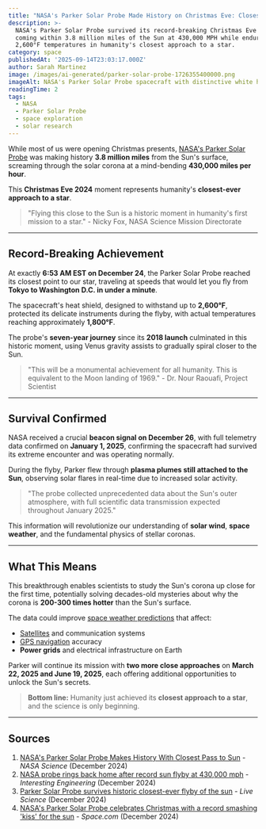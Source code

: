 ```yaml
---
title: "NASA's Parker Solar Probe Made History on Christmas Eve: Closest Sun Flyby Ever at 430,000 MPH"
description: >-
  NASA's Parker Solar Probe survived its record-breaking Christmas Eve flyby,
  coming within 3.8 million miles of the Sun at 430,000 MPH while enduring
  2,600°F temperatures in humanity's closest approach to a star.
category: space
publishedAt: '2025-09-14T23:03:17.000Z'
author: Sarah Martinez
image: /images/ai-generated/parker-solar-probe-1726355400000.png
imageAlt: NASA's Parker Solar Probe spacecraft with distinctive white heat shield flying through the Sun's bright orange corona at 430,000 MPH during historic Christmas Eve flyby, with intense solar plasma effects, corona flares, and dramatic space environment visible around the probe
readingTime: 2
tags:
  - NASA
  - Parker Solar Probe
  - space exploration
  - solar research
---
```


While most of us were opening Christmas presents, [NASA's Parker Solar Probe](/space/nasa-missions) was making history **3.8 million miles** from the Sun's surface, screaming through the solar corona at a mind-bending **430,000 miles per hour**.

This **Christmas Eve 2024** moment represents humanity's **closest-ever approach to a star**.

> "Flying this close to the Sun is a historic moment in humanity's first mission to a star." - Nicky Fox, NASA Science Mission Directorate

---

## Record-Breaking Achievement

At exactly **6:53 AM EST on December 24**, the Parker Solar Probe reached its closest point to our star, traveling at speeds that would let you fly from **Tokyo to Washington D.C. in under a minute**.

The spacecraft's heat shield, designed to withstand up to **2,600°F**, protected its delicate instruments during the flyby, with actual temperatures reaching approximately **1,800°F**.

The probe's **seven-year journey** since its **2018 launch** culminated in this historic moment, using Venus gravity assists to gradually spiral closer to the Sun.

> "This will be a monumental achievement for all humanity. This is equivalent to the Moon landing of 1969." - Dr. Nour Raouafi, Project Scientist

---

## Survival Confirmed

NASA received a crucial **beacon signal on December 26**, with full telemetry data confirmed on **January 1, 2025**, confirming the spacecraft had survived its extreme encounter and was operating normally.

During the flyby, Parker flew through **plasma plumes still attached to the Sun**, observing solar flares in real-time due to increased solar activity.

> "The probe collected unprecedented data about the Sun's outer atmosphere, with full scientific data transmission expected throughout January 2025."

This information will revolutionize our understanding of **solar wind**, **space weather**, and the fundamental physics of stellar coronas.

---

## What This Means

This breakthrough enables scientists to study the Sun's corona up close for the first time, potentially solving decades-old mysteries about why the corona is **200-300 times hotter** than the Sun's surface.

The data could improve [space weather predictions](/space/space-weather-technology) that affect:

- [Satellites](/technology/satellite-technology) and communication systems
- [GPS navigation](/technology/gps-navigation) accuracy
- **Power grids** and electrical infrastructure on Earth

Parker will continue its mission with **two more close approaches** on **March 22, 2025 and June 19, 2025**, each offering additional opportunities to unlock the Sun's secrets.

> **Bottom line:** Humanity just achieved its **closest approach to a star**, and the science is only beginning.

---

## Sources

1. [NASA's Parker Solar Probe Makes History With Closest Pass to Sun](https://science.nasa.gov/science-research/heliophysics/nasas-parker-solar-probe-makes-history-with-closest-pass-to-sun/) - *NASA Science* (December 2024)
2. [NASA probe rings back home after record sun flyby at 430,000 mph](https://interestingengineering.com/space/nasa-solar-probe-alive) - *Interesting Engineering* (December 2024)
3. [Parker Solar Probe survives historic closest-ever flyby of the sun](https://www.livescience.com/space/space-exploration/nasas-parker-solar-probe-completes-historic-christmas-eve-flyby-of-the-sun-but-it-could-take-days-to-know-if-it-survived) - *Live Science* (December 2024)
4. [NASA's Parker Solar Probe celebrates Christmas with a record smashing 'kiss' for the sun](https://www.space.com/nasa-parker-solar-probe-christmas-flyby) - *Space.com* (December 2024)